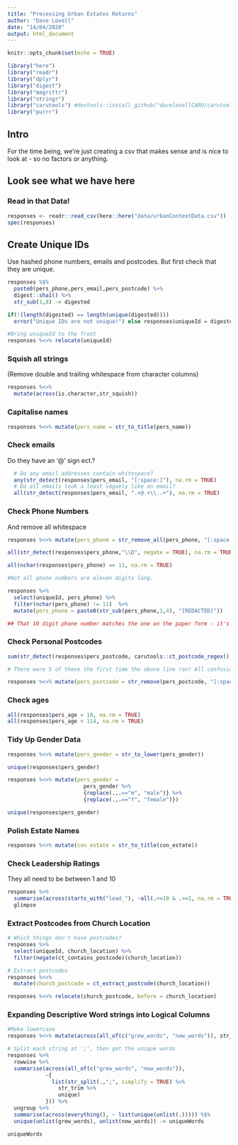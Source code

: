 ```yaml
---
title: "Processing Urban Estates Returns"
author: "Dave Lovell"
date: "14/04/2020"
output: html_document
---
```


```r
knitr::opts_chunk$set(echo = TRUE)
```

```r
library("here")
library("readr")
library("dplyr")
library("digest")
library("magrittr")
library("stringr")
library("carutools") #devtools::install_github("davelovellCARU/carutools")
library("purrr")
```
## Intro

For the time being, we're just creating a csv that makes sense and is nice to look at - so no factors or anything.

## Look see what we have here

### Read in that Data!

```r
responses <- readr::read_csv(here::here("data/urbanContextData.csv"))
spec(responses)
```

## Create Unique IDs

Use hashed phone numbers, emails and postcodes. But first check that they are unique.

```r
responses %$%
  paste0(pers_phone,pers_email,pers_postcode) %>% 
  digest::sha1() %>% 
  str_sub(1,8) -> digested

if(!(length(digested) == length(unique(digested))))
  error("Unique IDs are not unique!") else responses$uniqueId = digested

#Bring uniqueId to the front
responses %<>% relocate(uniqueId)
```

### Squish all strings

(Remove double and trailing whitespace from character columns)

```r
responses %<>%
  mutate(across(is.character,str_squish))
```

### Capitalise names

```r
responses %<>% mutate(pers_name = str_to_title(pers_name))
```

### Check emails

Do they have an '@' sign ect.?

```r
  # Do any email addresses contain whitespace?
  any(str_detect(responses$pers_email, "[:space:]"), na.rm = TRUE)
  # Do all emails look a least vaguely like an email?
  all(str_detect(responses$pers_email, ".+@.+\\..+"), na.rm = TRUE)
```

### Check Phone Numbers

And remove all whitespace

```r
responses %<>% mutate(pers_phone = str_remove_all(pers_phone, "[:space:]"))

all(str_detect(responses$pers_phone,"\\D", negate = TRUE), na.rm = TRUE)

all(nchar(responses$pers_phone) == 11, na.rm = TRUE)

#Not all phone numbers are eleven digits long.

responses %>% 
  select(uniqueId, pers_phone) %>% 
  filter(nchar(pers_phone) != 11)  %>% 
  mutate(pers_phone = paste0(str_sub(pers_phone,1,4), "[REDACTED]"))

## That 10 digit phone number matches the one on the paper form - it's a respondent mistake
```

### Check Personal Postcodes

```r
sum(str_detect(responses$pers_postcode, carutools::ct_postcode_regex(), negate = TRUE), na.rm = TRUE)

# There were 5 of these the first time the above line ran! All confusions between i's, 1's, 0's and O's, now corrected in the csv. As for the above:

responses %<>% mutate(pers_postcode = str_remove(pers_postcode, "[:space:]*London$"))
```

### Check ages
```r
all(responses$pers_age > 10, na.rm = TRUE)
all(responses$pers_age < 114, na.rm = TRUE)
```

### Tidy Up Gender Data

```r
responses %<>% mutate(pers_gender = str_to_lower(pers_gender))

unique(responses$pers_gender)

responses %<>% mutate(pers_gender = 
                        pers_gender %>% 
                        {replace(.,.=="m", "male")} %>% 
                        {replace(.,.=="f", "female")})

unique(responses$pers_gender)
```

### Polish Estate Names

```r
responses %<>% mutate(con_estate = str_to_title(con_estate))
```

### Check Leadership Ratings

They all need to be between 1 and 10

```r
responses %>% 
  summarise(across(starts_with("lead_"), ~all(.<=10 & .>=1, na.rm = TRUE))) %>% 
  glimpse
```

### Extract Postcodes from Church Location

```r
# Which things don't have postcodes?
responses %>% 
  select(uniqueId, church_location) %>% 
  filter(negate(ct_contains_postcode)(church_location))

# Extract postcodes
responses %<>%
  mutate(church_postcode = ct_extract_postcode(church_location))

responses %<>% relocate(church_postcode, before = church_location)
```

### Expanding Descriptive Word strings into Logical Columns

```r
#Make lowercase
responses %<>% mutate(across(all_of(c("grew_words", "now_words")), str_to_lower))

# Split each string at ';', then get the unique words
responses %>%
  rowwise %>% 
  summarise(across(all_of(c("grew_words", "now_words")),
            ~{
              list(str_split(.,";", simplify = TRUE) %>%
                str_trim %>% 
                unique) 
            })) %>% 
  ungroup %>% 
  summarise(across(everything(), ~ list(unique(unlist(.))))) %$% 
  unique(unlist(grew_words), unlist(now_words)) -> uniqueWords

uniqueWords

```

